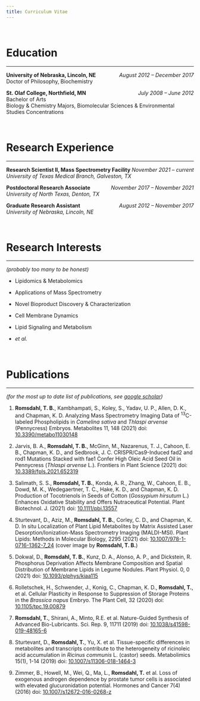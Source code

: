 ```yaml
---
title: Curriculum Vitae
---
```


<br>

# Education

---

**University of Nebraska, Lincoln, NE** [*August 2012 – December 2017*]{style="float:right"}  
Doctor of Philosophy, Biochemistry  

**St. Olaf College, Northfield, MN** [*July 2008 – June 2012*]{style="float:right"}  
Bachelor of Arts  
Biology & Chemistry Majors, Biomolecular Sciences & Environmental Studies Concentrations

<br>

# Research Experience

---

**Research Scientist II, Mass Spectrometry Facility** [*November 2021 – current*]{style="float:right"}  
*University of Texas Medical Branch, Galveston, TX*


**Postdoctoral Research Associate** [*November 2017 – November 2021*]{style="float:right"}  
*University of North Texas, Denton, TX*

**Graduate Research Assistant** [*August 2012 – November 2017*]{style="float:right"}  
*University of Nebraska, Lincoln, NE*

<br>

# Research Interests  

---

*(probably too many to be honest)*

+ Lipidomics & Metabolomics  

+ Applications of Mass Spectrometry  

+ Novel Bioproduct Discovery & Characterization  

+ Cell Membrane Dynamics  

+ Lipid Signaling and Metabolism  

+ *et al.*  

<br>

# Publications  

---

*(for the most up to date list of publications, see [google scholar](https://scholar.google.com/citations?user=0YJrauUAAAAJ&hl=en&oi=ao))*  

1. **Romsdahl, T. B.**, Kambhampati, S., Koley, S., Yadav, U. P., Allen, D. K., and Chapman, K. D. Analyzing Mass Spectrometry Imaging Data of ^13^C-labeled Phospholipids in *Camelina sativa* and *Thlaspi arvense* (Pennycress) Embryos. Metabolites 11, 148 (2021) doi: [10.3390/metabo11030148](https://doi.org/10.3390/metabo11030148)  

2. Jarvis, B. A., **Romsdahl, T. B.**, McGinn, M., Nazarenus, T. J., Cahoon, E. B., Chapman, K. D., and Sedbrook, J. C. CRISPR/Cas9-Induced fad2 and rod1 Mutations Stacked with fae1 Confer High Oleic Acid Seed Oil in Pennycress (*Thlaspi arvense* L.). Frontiers in Plant Science (2021) doi: [10.3389/fpls.2021.652319](https://doi.org/10.3389/fpls.2021.652319)  

3. Salimath, S. S., **Romsdahl, T. B.**, Konda, A. R., Zhang, W., Cahoon, E. B., Dowd, M. K., Wedegaertner, T. C., Hake, K. D., and Chapman, K. D. Production of Tocotrienols in Seeds of Cotton (*Gossypium hirsutum* L.) Enhances Oxidative Stability and Offers Nutraceutical Potential. Plant Biotechnol. J. (2021) doi: [10.1111/pbi.13557](https://doi.org/10.1111/pbi.13557)  

4. Sturtevant, D., Aziz, M., **Romsdahl, T. B.**, Corley, C. D., and Chapman, K. D. In situ Localization of Plant Lipid Metabolites by Matrix Assisted Laser Desorption/Ionization-Mass Spectrometry Imaging (MALDI-MSI). Plant Lipids: Methods in Molecular Biology, 2295 (2021) doi: [10.1007/978-1-0716-1362-7_24](https://doi.org/10.1007/978-1-0716-1362-7\_24) (cover image by **Romsdahl, T. B.**)  

5. Dokwal, D., **Romsdahl, T. B.**, Kunz, D. A., Alonso, A. P., and Dickstein, R. Phosphorus Deprivation Affects Membrane Composition and Spatial Distribution of Membrane Lipids in Legume Nodules. Plant Physiol. 0, 0 (2021) doi: [10.1093/plphys/kiaa115](https://doi.org/10.1093/plphys/kiaa115)  

6. Rolletschek, H., Schwender, J., Konig, C., Chapman, K. D., **Romsdahl, T.**, et al. Cellular Plasticity in Response to Suppression of Storage Proteins in the *Brassica napus* Embryo. The Plant Cell, 32 (2020) doi: [10.1105/tpc.19.00879](https://doi.org/10.1105/tpc.19.00879)  

7. **Romsdahl, T.**, Shirani, A., Minto, R.E. et al. Nature-Guided Synthesis of Advanced Bio-Lubricants. Sci. Rep. 9, 11711 (2019) doi: [10.1038/s41598-019-48165-6](https://doi.org/10.1038/s41598-019-48165-6)  

8. Sturtevant, D., **Romsdahl, T.**, Yu, X. et al. Tissue-specific differences in metabolites and transcripts contribute to the heterogeneity of ricinoleic acid accumulation in *Ricinus communis* L. (castor) seeds. Metabolimics 15(1), 1-14 (2019) doi: [10.1007/s11306-018-1464-3](https://doi.org/10.1007/s11306-018-1464-3)  

9. Zimmer, B., Howell, M., Wei, Q., Ma, L., **Romsdahl, T.** et al. Loss of exogenous androgen dependence by prostate tumor cells is associated with elevated glucuronidation potential. Hormones and Cancer 7(4) (2016) doi: [10.1007/s12672-016-0268-z](https://doi.org/10.1007/s12672-016-0268-z)